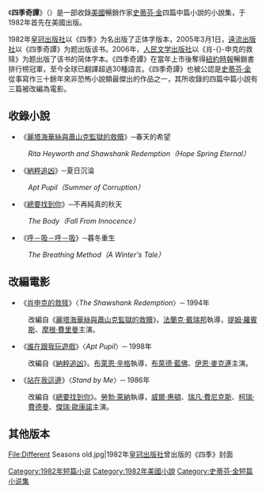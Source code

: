 {{noteTA
|1=zh-hans:斯蒂芬;zh-hk:史提芬;zh-tw:史蒂芬
|2=zh-hans:肖申克的救赎; zh-hk:月黑高飛; zh-tw:刺激1995
|3=zh-cn:伴我同行;zh-tw:站在我這邊
}}
{{Infobox Book
| name = 四季奇譚
| title_orig = '''''Different Seasons'''''
| translator = [[施寄青|施寄青]]、[[趙永芬|趙永芬]]、[[齊若蘭|齊若蘭]]
| image = [[File:Different_Seasons.jpg|200px]]
| image_caption = 《四季奇譚》平裝書皮
| author = [[史蒂芬·金|史蒂芬·金]]
| illustrator =
| cover_artist =
| country = [[美國|美國]]
| language = {{flagicon|USA}} [[英語|英語]]
| series =
| genre = [[劇情小說|劇情小說]]
| publisher = {{flagicon|USA}} [[維京出版社|維京出版社]]
| release_date = 1982年8月27日
| chinese_release_date = 2005年3月1日<small>（精裝，正体字版）</small><br>2006年12月1日<small>（平裝）</small><br>2006年7月（简体字版）
| media_type = 平裝、軟皮精裝
| pages = 527頁
| isbn = ISBN 9780670272662
| preceded_by =
| followed_by =
}}

《'''四季奇譚'''》（{{lang-en|''Different Seasons''}}）是一部收錄[[美國|美國]]暢銷作家[[史蒂芬·金|史蒂芬·金]]四篇中篇小說的小說集，于1982年首先在美國出版。

1982年[[皇冠出版社|皇冠出版社]]以《四季》为名出版了正体字版本，2005年3月1日，[[遠流出版社|遠流出版社]]以《四季奇譚》为题出版该书。2006年，[[人民文学出版社|人民文学出版社]]以《肖-{}-申克的救赎》为题出版了该书的简体字本。《四季奇譚》在當年上市後奪得[[紐約時報|紐約時報]]暢銷書排行榜冠軍，至今全球已翻譯超過30種語言。《四季奇譚》也被公認是[[史蒂芬·金|史蒂芬·金]]從事寫作三十餘年來非恐怖小說類最傑出的作品之一，其所收錄的四篇中篇小說有三篇被改編為電影。

==收錄小說==
*《[[麗塔海華絲與蕭山克監獄的救贖|麗塔海華絲與蕭山克監獄的救贖]]》─春天的希望
:''Rita Heyworth and Shawshank Redemption（Hope Spring Eternal）''
*《[[納粹追凶|納粹追凶]]》─夏日沉淪
:''Apt Pupil（Summer of Corruption）''
*《[[總要找到你|總要找到你]]》─不再純真的秋天
:''The Body（Fall From Innocence）''
*《[[呼－吸－呼－吸|呼－吸－呼－吸]]》─暮冬重生
:''The Breathing Method（A Winter's Tale）''

==改編電影==
*《[[肖申克的救赎|肖申克的救赎]]》〈''The Shawshank Redemption''〉─ 1994年
:改編自《[[麗塔海華絲與蕭山克監獄的救贖|麗塔海華絲與蕭山克監獄的救贖]]》。[[法蘭克·戴瑞邦|法蘭克·戴瑞邦]]執導，[[提姆·羅賓斯|提姆·羅賓斯]]、[[摩根·費里曼|摩根·費里曼]]主演。
*《[[誰在跟我玩遊戲|誰在跟我玩遊戲]]》〈''Apt Pupil''〉─ 1998年
:改編自《[[納粹追凶|納粹追凶]]》。[[布萊恩·辛格|布萊恩·辛格]]執導，[[布萊德·藍佛|布萊德·藍佛]]、[[伊恩·麥克連|伊恩·麥克連]]主演。
*《[[伴我同行_(電影)|站在我這邊]]》〈''Stand by Me''〉─ 1986年
:改編自《[[總要找到你|總要找到你]]》。[[勞勃·萊納|勞勃·萊納]]執導，[[威爾·惠頓|威爾·惠頓]]、[[瑞凡·費尼克斯|瑞凡·費尼克斯]]、[[柯瑞·費德曼|柯瑞·費德曼]]、[[傑瑞·歐康諾|傑瑞·歐康諾]]主演。

== 其他版本 ==
<gallery>
File:Different Seasons old.jpg|1982年[[皇冠出版社|皇冠出版社]]曾出版的《四季》封面
</gallery>

{{史蒂芬·金}}
[[Category:1982年短篇小说|Category:1982年短篇小说]]
[[Category:1982年美國小說|Category:1982年美國小說]]
[[Category:史蒂芬·金短篇小说集|Category:史蒂芬·金短篇小说集]]
